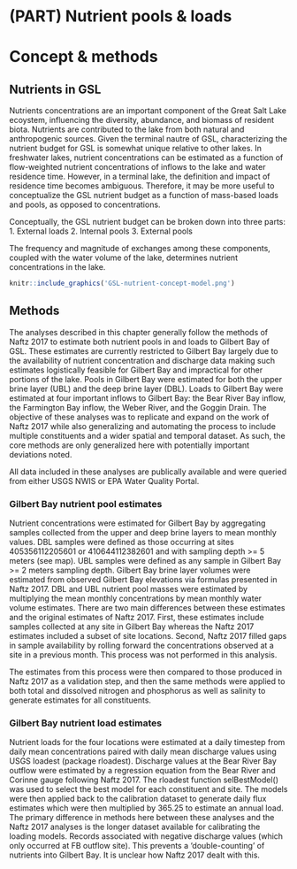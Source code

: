 # (PART) Nutrient pools & loads {-}

# Concept & methods {#concept-methods}
## Nutrients in GSL
Nutrients concentrations are an important component of the Great Salt Lake ecoystem, influencing the diversity, abundance, and biomass of resident biota. Nutrients are contributed to the lake from both 
natural and anthropogenic sources. Given the terminal nautre of GSL, characterizing the nutrient budget for GSL is somewhat unique relative to other lakes. In freshwater lakes, nutrient concentrations 
can be estimated as a function of flow-weighted nutrient concentrations of inflows to the lake and water residence time. However, in a terminal lake, the definition and impact of residence time becomes ambiguous. 
Therefore, it may be more useful to conceptualize the GSL nutrient budget as a function of mass-based loads and pools, as opposed to concentrations.

Conceptually, the GSL nutrient budget can be broken down into three parts:
1. External loads
2. Internal pools
3. External pools

The frequency and magnitude of exchanges among these components, coupled with the water volume of the lake, determines nutrient concentrations in the lake. 


```r
knitr::include_graphics('GSL-nutrient-concept-model.png')
```

## Methods
The analyses described in this chapter generally follow the methods of Naftz 2017 to estimate both nutrient pools in and loads to Gilbert Bay of GSL. These estimates are currently restricted to Gilbert Bay 
largely due to the availability of nutrient concentration and discharge data making such estimates logistically feasible for Gilbert Bay and impractical for other portions of the lake. Pools in Gilbert Bay 
were estimated for both the upper brine layer (UBL) and the deep brine layer (DBL). Loads to Gilbert Bay were estimated at four important inflows to Gilbert Bay: the Bear River Bay inflow, the Farmington Bay inflow, 
the Weber River, and the Goggin Drain. The objective of these analyses was to replicate and expand on the work of Naftz 2017 while also generalizing and automating the process to include multiple constituents and 
a wider spatial and temporal dataset. As such, the core methods are only generalized here with potentially important deviations noted.  

All data included in these analyses are publically available and were queried from either USGS NWIS or EPA Water Quality Portal.

### Gilbert Bay nutrient pool estimates
Nutrient concentrations were estimated for Gilbert Bay by aggregating samples collected from the upper and deep brine layers to mean monthly values. DBL samples were defined as those occurring at sites 405356112205601 or 410644112382601 
and with sampling depth >= 5 meters (see map). UBL samples were defined as any sample in Gilbert Bay >= 2 meters sampling depth. Gilbert Bay brine layer volumes were estimated from observed Gilbert Bay elevations via formulas presented in 
Naftz 2017. DBL and UBL nutrient pool masses were estimated by multiplying the mean monthly concentrations by mean monthly water volume estimates. There are two main differences between these estimates and the original estimates of Naftz 2017.
First, these estimates include samples collected at any site in Gilbert Bay whereas the Naftz 2017 estimates included a subset of site locations. Second, Naftz 2017 filled gaps in sample availability by rolling forward the concentrations 
observed at a site in a previous month. This process was not performed in this analysis.  
  
The estimates from this process were then compared to those produced in Naftz 2017 as a validation step, and then the same methods were applied to both total and dissolved nitrogen and phosphorus as well as salinity to 
generate estimates for all constituents.

### Gilbert Bay nutrient load estimates
Nutrient loads for the four locations were estimated at a daily timestep from daily mean concentrations paired with daily mean discharge values using USGS loadest (package rloadest). Discharge values at the Bear River Bay 
outflow were estimated by a regression equation from the Bear River and Corinne gauge following Naftz 2017. The rloadest function selBestModel() was used to select the best model for each constituent and site. The models 
were then applied back to the calibration dataset to generate daily flux estimates which were then multiplied by 365.25 to estimate an annual load. The primary difference in methods here between these analyses and the Naftz 2017 
analyses is the longer dataset available for calibrating the loading models. Records associated with negative discharge values (which only occurred at FB outflow site). This prevents a 'double-counting' of nutrients into Gilbert Bay. 
It is unclear how Naftz 2017 dealt with this. 


